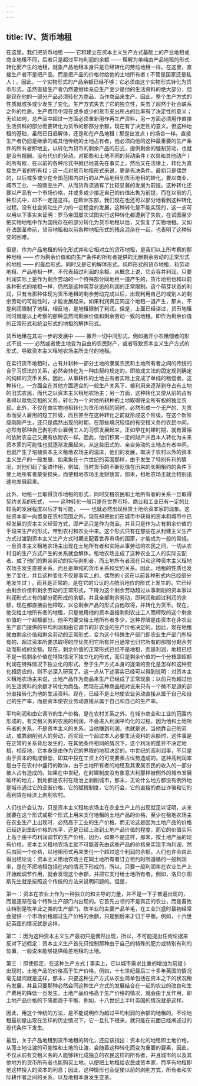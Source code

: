```yaml
---
---
---
```

title: IV、货币地租
---




在这里，我们把货币地租 —— 它和建立在资本主义生产方式基础上的产业地租或商业地租不同，后者只是超过平均利润的余额 —— 理解为单纯由产品地租的形式转化而产生的地租，就象产品地租本身只是已经转化的劳动地租一样。在这里，直接生产者不是把产品，而是把产品的价格付给他的土地所有者 ( 不管是国家还是私人 ) 。因此，一个实物形式的产品余额已经不够；它必须由这个实物形式转化为货币形式。虽然直接生产者仍然要继续亲自生产至少是他的生活资料的绝大部分，但是现在他的一部分产品必须转化为商品，当作商品来生产。因此，整个生产方式的性质就或多或少发生了变化。生产方式失去了它的独立性，失去了超然于社会联系之外的性质。生产费用中现在或多或少的货币支出所占的比率有了决定性的意义；无论如何，总产品中超过一方面必须重新用作再生产资料，另一方面必须用作直接生活资料的部分而要转化为货币的那部分余额，现在有了决定性的意义。但这种地租的基础，虽然已日趋解体，还是和在产品地租 ( 那是出发点 ) 的场合一样。直接生产者仍旧是继承的或其他传统的土地占有者，他必须向他的这种最重要的生产条件的所有者即地主，以转化为货币的剩余产品的形式，提供剩余的强制劳动，也就是没有报酬、没有代价的劳动。对那些和土地不同的劳动条件 ( 农具和其他动产 ) 的所有权，在以前的各种形式中就已经首先在事实上，然后又在法律上，转化为直接生产者的所有权；这一点对货币地租形式来说，更是先决条件。最初只是偶然的，以后或多或少在全国范围内进行的从产品地租到货币地租的转化，要以商业、城市工业、一般商品生产、从而货币流通有了比较显著的发展为前提。这种转化还要以产品有一个市场价格，并或多或少接近自己的价值出售为前提，而在以前的几种形式中，却不一定是这样。在欧洲东部，我们现在也还可以部分地看到这种转化过程。没有社会劳动生产力的一定程度的发展，这种转化是不能实现的，这一点可以用以下事实来证明：罗马帝国屡次试图实行这种转化都遭到了失败，在试图至少把实物地租中作为国税存在的部分转化为货币地租以后，又恢复了实物地租。又如在法国革命前，货币地租和以前各种地租形式的残余混杂在一起，也表明了这种转变的困难。

但是，作为产品地租的转化形式并和它相对立的货币地租，是我们以上所考察的那种地租 —— 作为剩余价值和向生产条件的所有者提供的无酬剩余劳动的正常形式的地租 —— 的最后形式，同时又是它的解体形式。纯粹形式的货币地租，和劳动地租、产品地租一样，不代表超过利润的余额。从概念上说，它会吞并利润。只要利润实际上是作为剩余劳动的一个特殊部分同地租一道产生的，货币地租也和以前各种形式的地租一样，仍然是这种萌芽状态的利润的正常限制。这个萌芽状态的利润，只有当那种体现为货币地租的剩余劳动完成以后，出现利用自己的或别人的剩余劳动的可能性时，才能发展起来。如果利润真正同这个地租一道产生，那末，不是利润限制了地租，相反地，是地租限制了利润。但是，上面已经讲过，货币地租同时就是以上考察的那种显然同剩余价值和剩余劳动一致的地租，即作为剩余价值的正常形式和统治形式的地租的解体形式。

货币地租在其进一步的发展中 —— 撇开一切中间形式，例如撇开小农租佃者的形式不说 —— 必然或者使土地变为自由的农民财产，或者导致资本主义生产方式的形式，导致资本主义租地农场主所支付的地租。

在实行货币地租时，占有并耕种一部分土地的隶属农民和土地所有者之间的传统的合乎习惯法的关系，必然会转化为一种由契约规定的，即按成文法的固定规则确定的纯粹的货币关系。因此，从事耕作的土地占有者实际上变成了单纯的租佃者。这种转化，一方面会在其他方面适合的一般生产关系下，被利用来逐渐剥夺占有土地的旧式农民，而代之以资本主义租地农场主；另一方面，这种转化又使从前的占有者得以赎免交租的义务，转化为一个对他所耕种的土地取得完全所有权的独立农民。此外，不仅在由实物地租转化为货币地租的同时，必然形成一个无产的、为货币而受人雇用的短工阶级，而且甚至在这种转化之前就形成这个阶级。在这个新阶级刚刚产生，还只是偶然出现的时期，在那些境况较佳的有交租义务的农民中间，必然有那种自己剥削农业雇佣工人的习惯发展起来，正如早在封建时期，就有富裕的依附农自己又拥有依附农一样。因此，他们积累一定的财产并且本人转化为未来资本家的可能性也就逐渐发展起来。从这些旧式的、亲自劳动的土地占有者中间，也就产生了培植资本主义租地农场主的温床，他们的发展，取决于农村以外的资本主义生产的一般发展，如果象在十六世纪的英国那样，由于发生了特别有利的情况，对他们起了促进作用，例如，当时货币的不断贬值在历来的长期租约的条件下使土地所有者蒙受损失，而使租地农场主发财致富，那末，租地农场主就会特别迅速地发展起来。

此外，地租一旦取得货币地租的形式，同时交租农民和土地所有者的关系一旦取得契约关系的形式， —— 这种转化一般只是在世界市场、商业和工业已有一定的比较高的发展程度以后才有可能， —— 也就必然出现租赁土地给资本家的现象。这些资本家一向置身在农村范围之外，现在却把他们在城市中获得的资本和城市中已经发展的资本主义经营方式，即产品只是作为商品，并且只是作为占有剩余价值的手段来生产的形式，带到农村和农业中来。这个形式只有在那些在从封建主义生产方式过渡到资本主义生产方式时期支配着世界市场的国家，才能成为一般的常规。一旦资本主义租地农场主出现在土地所有者和实际从事劳动的农民之间，一切从农村旧的生产方式产生的关系就会解体。租地农场主成了这种农业工人的实际支配者，成了他们的剩余劳动的实际剥削者，而土地所有者现在只和这种资本主义租地农场主发生直接关系，而且是单纯的货币关系和契约关系。因此，地租的性质也发生了变化，并且这种变化不仅是事实上的、偶然的 ( 这在以前各种形式内已经部分地发生过 ) ，而且是正常的，是在它的公认的占统治地位的形式上发生的。它已经由剩余价值和剩余劳动的正常形式，下降为这个剩余劳动超过从事剥削的资本家以利润形式占有的部分而形成的余额，并且全部剩余劳动，即利润和超过利润的余额，现在都直接由他榨取，以总剩余产品的形式由他取得，并转化为货币。现在，他交给土地所有者的地租，只是他用他的资本直接剥削农业工人而榨取的这个剩余价值的一个超额部分。他平均要交给土地所有者多少，这种界限是由资本在非农业生产部门提供的平均利润和由它调节的非农业的生产价格决定的。因此，现在地租就由剩余价值和剩余劳动的正常形式，变为这个特殊生产部门即农业生产部门所特有的、超过资本所要求取得的应优先归它所有并且通常也归它所有的那部分剩余劳动而形成的余额。现在，剩余价值的正常形式已经不是地租，而是利润，地租已经不是一般剩余价值在特殊情况下独立化的形式，而只是剩余价值的一个分枝即超额利润在特殊情况下独立化的形式。至于生产方式本身的逐渐的变化是怎样和这种变化相适应的，则不必深入研究了。这一点从下述事实已经可以得到说明：对资本主义租地农场主来说，土地产品作为商品来生产已经成了正常现象；以前只有超过他的生活资料的余额才转化为商品，而现在这种商品相对说来只有一个微不足道的部分直接转化为他的生活资料。现在，已经不是土地使农业劳动直接从属于自己和自己的生产率，而是资本使农业劳动直接从属于自己和自己的生产率。

平均利润和由它调节的生产价格，是在农村关系之外，在城市商业和工业的范围内形成的。有交租义务的农民的利润，不会进入利润平均化的过程，因为他和土地所有者的关系，不是资本主义的关系。当他赚到利润，也就是说，当他靠自己的劳动，或靠剥削别人的劳动，而实现一个超过本人必要生活资料的余额时，这件事是在正常的关系背后发生的，在其他条件相同的情况下，这个利润的量并不决定地租，相反地，它本身是由作为它的界限的地租决定的。中世纪的高利润率，不只是由于资本的构成很低，即其中投在工资上的可变要素占优势造成的。这种高利润率是由于在农村中盛行的欺诈，由于土地所有者的地租及其隶属农民的收入的一部分被人占有造成的。如果在中世纪，在封建制度没有象意大利那样被例外的城市发展破坏的地方，到处都是农村在政治上剥削城市，那末，无论什么地方都没有例外地是城市通过它的垄断价格，它的赋税制度，它的行会，它的直接的商业诈骗和它的高利贷在经济上剥削农村。

人们也许会认为，只是资本主义租地农场主在农业生产上的出现就足以证明，从来就要在这个形式或那个形式上用来支付地租的土地产品的价格，至少在租地农场主在农业生产上出现时，必然高于工业的生产价格，而无论这是因为土地产品的价格已经达到垄断价格的水平，还是已经上涨到土地产品价值的程度，而它的价值实际上高于由平均利润调节的生产价格。因为，如果不是这样，那末，按土地产品的现有价格，资本主义租地农场主就不可能首先由这些产品的价格来实现平均利润，然后由同一个价格，以地租形式再来支付一个超过这个利润的余额。人们也许会由此得出结论说：资本主义租地农场主在同土地所有者订立租约时所遵循的一般利润率，是在不把地租包括在内的情况下形成的，所以，只要一般利润率在农业生产上开始起调节作用，就会发现这个余额，并把它支付给土地所有者。例如，洛贝尔图斯先生就是按照这个传统的方法来说明问题的。但是，

 第一 ：资本在农业上作为一种独立的和主导的力量，并不是一下子普遍出现的，而是逐渐在各个特殊生产部门内出现的。它首先占领的不是真正的农业，而是畜牧业特别是牧羊业之类的生产部门。牧羊业的主要产品羊毛，在工业兴盛时最初经常会提供一个市场价格超过生产价格的余额，只是到后来才归于平衡。例如，十六世纪英国的情况就是这样。

 第二 ：因为这种资本主义生产最初只是偶然出现，所以，不可能提出任何论据来反对下述假定：资本主义生产首先只控制那种由于自己的特殊的肥力或特别有利的位置，一般说来能够提供级差地租的土地。

 第三 ：即使假定，在这种生产方式 ( 事实上，它以城市需求比重的增加为前提 ) 出现时，土地产品的价格高于生产价格，例如，十七世纪最后三十多年英国的情况毫无疑问就是这样，那末，只要这种生产方式从农业简单包括在资本之下的状况稍有发展，并且只要那种必然会同这种生产方式的发展结合在一起的农业的改良和生产费用的降低一旦发生，土地产品价格高于生产价格的情况，就会由于反作用，即土地产品价格的下降而趋于平衡，例如，十八世纪上半叶英国的情况就是这样。

因此，用这个传统的方法，是不能说明作为超过平均利润的余额的地租的。不论地租最初是出现在怎样的历史情况下，它一旦扎下根来，就只能在前面已经阐述过的现代条件下发生。

最后，关于产品地租到货币地租的转化，还应该指出：资本化的地租即土地价格，从而土地让渡的可能性和土地的让渡，会随着这种转化而变为重要的要素，因此，不仅从前有交租义务的人能够转化成独立的农民这样的所有者，并且城市的以及其他地方的货币所有者也能购买土地，以便把土地租给农民或资本家，而享有地租即他这样投入的资本的利息；因此，这种情形也会促使以前的剥削方式，所有者和实际耕作者之间的关系，以及地租本身发生变革。